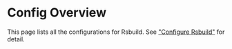 # Config Overview

This page lists all the configurations for Rsbuild. See ["Configure Rsbuild"](/guide/basic/configure-rsbuild) for detail.


<Overview />
